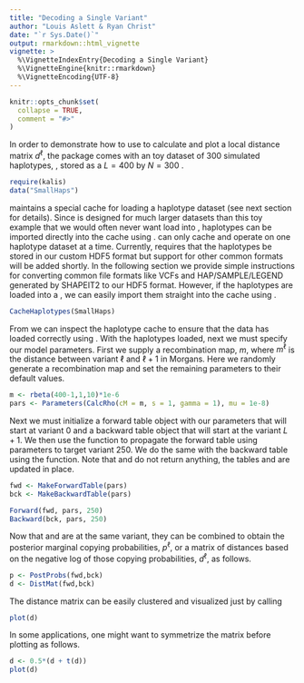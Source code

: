 ```yaml
---
title: "Decoding a Single Variant"
author: "Louis Aslett & Ryan Christ"
date: "`r Sys.Date()`"
output: rmarkdown::html_vignette
vignette: >
  %\VignetteIndexEntry{Decoding a Single Variant}
  %\VignetteEngine{knitr::rmarkdown}
  %\VignetteEncoding{UTF-8}
---
```


```r
knitr::opts_chunk$set(
  collapse = TRUE,
  comment = "#>"
)
```

In order to demonstrate how to use \pkg{kalis} to calculate and plot a local distance matrix $d^{\ell}$, the package comes with an toy dataset of 300 simulated haplotypes, \code{SmallHaps}, stored as a $L = 400$ by $N = 300$ \code{matrix}. 

```r
require(kalis)
data("SmallHaps")
```

\pkg{kalis} maintains a special cache for loading a haplotype dataset (see next section for details).  Since \pkg{kalis} is designed for much larger datasets than this toy example that we would often never want load into \code{R}, haplotypes can be imported directly into the \pkg{kalis} cache using \code{CacheHaplotypes}.  \pkg{kalis} can only cache and operate on one haplotype dataset at a time.  Currently, \code{CacheHaplotypes} requires that the haplotypes be stored in our custom HDF5 format but support for other common formats will be added shortly.  In the following section we provide simple instructions for converting common file formats like VCFs and HAP/SAMPLE/LEGEND generated by SHAPEIT2 to our HDF5 format.  However, if the haplotypes are loaded into a \code{R} \code{matrix}, we can easily import them straight into the \pkg{kalis} cache using \code{CacheHaplotypes}.

```r
CacheHaplotypes(SmallHaps)
```

From \code{R} we can inspect the haplotype cache to ensure that the data has loaded correctly using \code{QueryCache}.  With the haplotypes loaded, next we must specify our model parameters.  First we supply a recombination map, $m$, where $m^\ell$ is the distance between variant $\ell$ and $\ell + 1$ in Morgans.  Here we randomly generate a recombination map and set the remaining parameters to their default values.  

```r
m <- rbeta(400-1,1,10)*1e-6
pars <- Parameters(CalcRho(cM = m, s = 1, gamma = 1), mu = 1e-8)
```

Next we must initialize a forward table object with our parameters that will start at variant $0$ and a backward table object that will start at the variant $L+1$.  We then use the function \code{Forward} to propagate the forward table \code{fwd} using parameters \code{pars} to target variant $250$.  We do the same with the backward table using the \code{Backward} function.  Note that \code{Forward} and \code{Backward} do not return anything, the tables \code{fwd} and \code{bck} are updated in place.

```r
fwd <- MakeForwardTable(pars)
bck <- MakeBackwardTable(pars)

Forward(fwd, pars, 250)
Backward(bck, pars, 250)
```

Now that \code{fwd} and \code{bck} are at the same variant, they can be combined to obtain the posterior marginal copying probabilities, $p^\ell$, or a matrix of distances based on the negative log of those copying probabilities, $d^\ell$, as follows.

```r

p <- PostProbs(fwd,bck)
d <- DistMat(fwd,bck)

```

The distance matrix can be easily clustered and visualized just by calling 

```r
plot(d)
```

In some applications, one might want to symmetrize the matrix before plotting as follows.  
```r
d <- 0.5*(d + t(d))
plot(d)
```